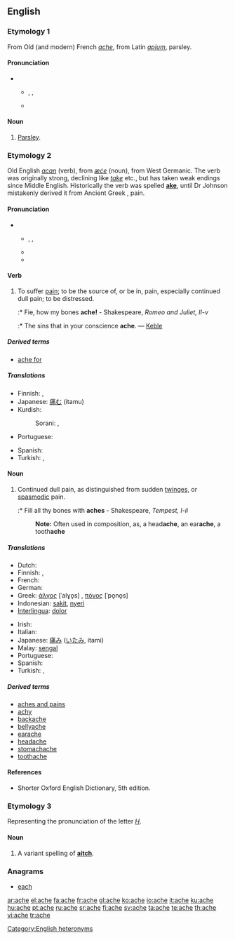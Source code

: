 ==English==

===Etymology 1===
From Old (and modern) French ''[[#French|ache]]'', from Latin ''[[apium]]'', parsley.

====Pronunciation====
** {{enPR|āch}}, {{IPA|/eɪtʃ/}}, {{SAMPA|/eItS/}}
** {{rhymes|eɪtʃ}}

====Noun====
{{en-noun}}

# {{obsolete}} [[parsley|Parsley]].

===Etymology 2===
Old English ''[[acan]]'' (verb), from ''[[æce|æċe]]'' (noun), from West Germanic.  The verb was originally strong, declining like ''[[take]]'' etc., but has taken weak endings since Middle English. Historically the verb was spelled '''[[ake]]''', until Dr Johnson mistakenly derived it from Ancient Greek '''{{polytonic|[[ἄχος]]}}''', pain.

====Pronunciation====
** {{enPR|āk}}, {{IPA|/eɪk/}}, {{SAMPA|/eIk/}}
** {{audio|en-us-ache.ogg|Audio (US)}}
** {{rhymes|eɪk}}

====Verb====
{{en-verb|aches|aching|ached}}

# {{intransitive}} To suffer [[pain]]; to be the source of, or be in, pain, especially continued dull pain; to be distressed.
#:* Fie, how my bones '''ache!''' - Shakespeare, ''Romeo and Juliet, II-v''
#:* The sins that in your conscience '''ache'''. &mdash; [[Keble]]

=====Derived terms=====
* [[ache for]]

=====Translations=====
{{trans-top|be distressed}}
* Finnish: {{t-|fi|särkeä}}, {{t-|fi|jomottaa}}
* Japanese: [[痛む]] (itamu)
*Kurdish:
*:Sorani: {{t|ku|ئێش|tr=aésh|sc=KUchar}}, {{t|ku|یێش|tr=yésh|sc=KUchar}}
* Portuguese: {{t+|pt|doer}}
{{trans-mid}}
* Spanish: {{t-|es|doler}}
* Turkish: {{t+|tr|ağrımak}}, {{t+|tr|acımak}}
{{trans-bottom}}

====Noun====
{{en-noun}}

# Continued dull pain, as distinguished from sudden [[twinges]], or [[spasmodic]] pain.
#:* Fill all thy bones with '''aches''' - Shakespeare, ''Tempest, I-ii''
#: '''Note:''' Often used in composition, as, a head'''ache''', an ear'''ache''', a tooth'''ache'''

=====Translations=====
{{trans-top|dull pain}}
* Dutch: {{t+|nl|pijn|m}}
* Finnish: {{t-|fi|särky}}, {{t+|fi|kipu}}
* French: {{t+|fr|douleur|f}}
* German: {{t+|de|Schmerz|m}}
* Greek: [[άλγος]] [ˈalɣo̞s] {{n}}, [[πόνος]] [ˈpo̞no̞s] {{m}}
* Indonesian: [[sakit]], [[nyeri]]
* [[Interlingua]]: [[dolor]]
{{trans-mid}}
* Irish: {{t-|ga|tinneas|m|xs=Irish}}
* Italian: {{t+|it|dolore}}
* Japanese: [[痛み]] ([[いたみ]], itami)
* Malay: [[sengal]]
* Portuguese: {{t+|pt|dor|f}}
* Spanish: {{t+|es|dolor|m}}
* Turkish: {{t+|tr|ağrı}}, {{t+|tr|acı}}
{{trans-bottom}}

=====Derived terms=====
* [[aches and pains]]
* [[achy]]
* [[backache]]
* [[bellyache]]
* [[earache]]
* [[headache]]
* [[stomachache]]
* [[toothache]]

====References====
* Shorter Oxford English Dictionary, 5th edition.

===Etymology 3===
Representing the pronunciation of the letter ''[[H]]''.

====Noun====
{{en-noun}}

# {{rare}} A variant spelling of '''[[aitch]]'''.

===Anagrams===
* [[each]]

[[Category:English heteronyms]]

[[ar:ache]]
[[el:ache]]
[[fa:ache]]
[[fr:ache]]
[[gl:ache]]
[[ko:ache]]
[[io:ache]]
[[it:ache]]
[[ku:ache]]
[[hu:ache]]
[[pt:ache]]
[[ru:ache]]
[[sr:ache]]
[[fi:ache]]
[[sv:ache]]
[[ta:ache]]
[[te:ache]]
[[th:ache]]
[[vi:ache]]
[[tr:ache]]